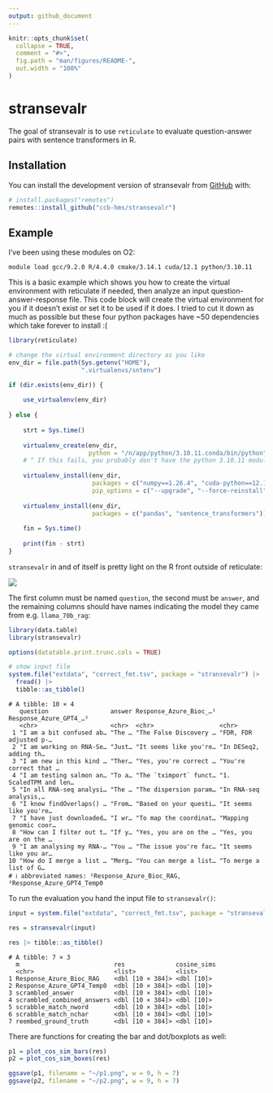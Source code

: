 ```yaml
---
output: github_document
---
```


<!-- README.md is generated from README.Rmd. Please edit that file -->

```r
knitr::opts_chunk$set(
  collapse = TRUE,
  comment = "#>",
  fig.path = "man/figures/README-",
  out.width = "100%"
)
```

# stransevalr

<!-- badges: start -->
<!-- badges: end -->

The goal of stransevalr is to use `reticulate` to evaluate question-answer pairs with sentence transformers in R.

## Installation

You can install the development version of stransevalr from [GitHub](https://github.com/) with:

``` r
# install.packages("remotes")
remotes::install_github("ccb-hms/stransevalr")
```

## Example

I've been using these modules on O2:

```
module load gcc/9.2.0 R/4.4.0 cmake/3.14.1 cuda/12.1 python/3.10.11
```

This is a basic example which shows you how to create the virtual environment with reticulate if needed, then analyze an input question-answer-response file. This code block will create the virtual environment for you if it doesn't exist or set it to be used if it does. I tried to cut it down as much as possible but these four python packages have ~50 dependencies which take forever to install :(

```r
library(reticulate)

# change the virtual environment directory as you like
env_dir = file.path(Sys.getenv("HOME"),
                    ".virtualenvs/sntenv") 

if (dir.exists(env_dir)) {
  
    use_virtualenv(env_dir)
  
} else {
  
    strt = Sys.time()
    
    virtualenv_create(env_dir,
                      python = "/n/app/python/3.10.11.conda/bin/python")
    # ^ If this fails, you probably don't have the python 3.10.11 module loaded
    
    virtualenv_install(env_dir, 
                       packages = c("numpy==1.26.4", "cuda-python==12.1.0", "torch==2.2.2"),
                       pip_options = c("--upgrade", "--force-reinstall"))
    
    virtualenv_install(env_dir, 
                       packages = c("pandas", "sentence_transformers"))
    
    fin = Sys.time()
    
    print(fin - strt)
}

```

`stransevalr` in and of itself is pretty light on the R front outside of reticulate:

![](man/figs/deps.png)

The first column must be named `question`, the second must be `answer`, and the remaining columns should have names indicating the model they came from e.g. `llama_70b_rag`:


```r
library(data.table)
library(stransevalr)

options(datatable.print.trunc.cols = TRUE)

# show input file
system.file("extdata", "correct_fmt.tsv", package = "stransevalr") |> 
  fread() |>
  tibble::as_tibble()
```

```
# A tibble: 10 × 4
   question                 answer Response_Azure_Bioc_…¹ Response_Azure_GPT4_…²
   <chr>                    <chr>  <chr>                  <chr>                 
 1 "I am a bit confused ab… "The … "The False Discovery … "FDR, FDR adjusted p-…
 2 "I am working on RNA-Se… "Just… "It seems like you're… "In DESeq2, adding th…
 3 "I am new in this kind … "Ther… "Yes, you're correct … "You're correct that …
 4 "I am testing salmon an… "To a… "The `tximport` funct… "1. ScaledTPM and len…
 5 "In all RNA-seq analysi… "The … "The dispersion param… "In RNA-seq analysis,…
 6 "I know findOverlaps() … "From… "Based on your questi… "It seems like you're…
 7 "I have just downloaded… "I wr… "To map the coordinat… "Mapping genomic coor…
 8 "How can I filter out t… "If y… "Yes, you are on the … "Yes, you are on the …
 9 "I am analysing my RNA-… "You … "The issue you're fac… "It seems like you ar…
10 "How do I merge a list … "Merg… "You can merge a list… "To merge a list of G…
# ℹ abbreviated names: ¹Response_Azure_Bioc_RAG, ²Response_Azure_GPT4_Temp0
```

To run the evaluation you hand the input file to `stransevalr()`:

```r
input = system.file("extdata", "correct_fmt.tsv", package = "stransevalr")

res = stransevalr(input)

res |> tibble::as_tibble()

```

```
# A tibble: 7 × 3
  m                          res              cosine_sims
  <chr>                      <list>           <list>     
1 Response_Azure_Bioc_RAG    <dbl [10 × 384]> <dbl [10]> 
2 Response_Azure_GPT4_Temp0  <dbl [10 × 384]> <dbl [10]> 
3 scrambled_answer           <dbl [10 × 384]> <dbl [10]> 
4 scrambled_combined_answers <dbl [10 × 384]> <dbl [10]> 
5 scrabble_match_nword       <dbl [10 × 384]> <dbl [10]> 
6 scrabble_match_nchar       <dbl [10 × 384]> <dbl [10]> 
7 reembed_ground_truth       <dbl [10 × 384]> <dbl [10]> 
```

There are functions for creating the bar and dot/boxplots as well:

```r

p1 = plot_cos_sim_bars(res)
p2 = plot_cos_sim_boxes(res)

ggsave(p1, filename = "~/p1.png", w = 9, h = 7)
ggsave(p2, filename = "~/p2.png", w = 9, h = 7)
```





